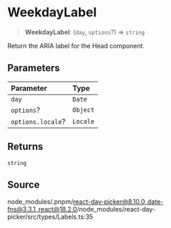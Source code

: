 # WeekdayLabel

<a id="undefined" name="undefined"></a>

> **WeekdayLabel**: (`day`, `options`?) => `string`

Return the ARIA label for the Head component.

## Parameters

| Parameter | Type |
| :------ | :------ |
| `day` | `Date` |
| `options`? | `Object` |
| `options.locale`? | `Locale` |

## Returns

`string`

## Source

node\_modules/.pnpm/react-day-picker@8.10.0\_date-fns@3.3.1\_react@18.2.0/node\_modules/react-day-picker/src/types/Labels.ts:35

